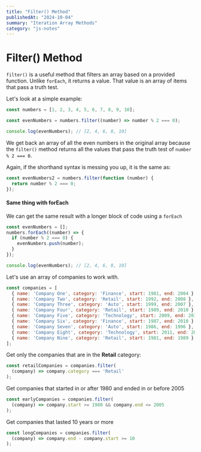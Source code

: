 ```yaml
---
title: "Filter() Method"
publishedAt: "2024-10-04"
summary: "Iteration Array Methods"
category: "js-notes"
---
```

# Filter() Method

`filter()` is a useful method that filters an array based on a provided function. Unlike `forEach`, it returns a value. That value is an array of items that pass a truth test.

Let's look at a simple example:

```js
const numbers = [1, 2, 3, 4, 5, 6, 7, 8, 9, 10];

const evenNumbers = numbers.filter((number) => number % 2 === 0);

console.log(evenNumbers); // [2, 4, 6, 8, 10]
```

We get back an array of all the even numbers in the original array because the `filter()` method returns all the values that pass the truth test of `number % 2 === 0`.

Again, if the shorthand syntax is messing you up, it is the same as:

```js
const evenNumbers2 = numbers.filter(function (number) {
  return number % 2 === 0;
});
```

#### Same thing with forEach
We can get the same result with a longer block of code using a `forEach`

```JavaScript
const evenNumbers = [];
numbers.forEach((number) => {
  if (number % 2 === 0) {
    evenNumbers.push(number);
  }
});

console.log(evenNumbers); // [2, 4, 6, 8, 10]
```

Let's use an array of companies to work with.

```js
const companies = [
  { name: 'Company One', category: 'Finance', start: 1981, end: 2004 },
  { name: 'Company Two', category: 'Retail', start: 1992, end: 2008 },
  { name: 'Company Three', category: 'Auto', start: 1999, end: 2007 },
  { name: 'Company Four', category: 'Retail', start: 1989, end: 2010 },
  { name: 'Company Five', category: 'Technology', start: 2009, end: 2014 },
  { name: 'Company Six', category: 'Finance', start: 1987, end: 2010 },
  { name: 'Company Seven', category: 'Auto', start: 1986, end: 1996 },
  { name: 'Company Eight', category: 'Technology', start: 2011, end: 2016 },
  { name: 'Company Nine', category: 'Retail', start: 1981, end: 1989 },
];
```

Get only the companies that are in the **Retail** category:

```js
const retailCompanies = companies.filter(
  (company) => company.category === 'Retail'
);
```

Get companies that started in or after 1980 and ended in or before 2005

```js
const earlyCompanies = companies.filter(
  (company) => company.start >= 1980 && company.end <= 2005
);
```

Get companies that lasted 10 years or more

```js
const longCompanies = companies.filter(
  (company) => company.end - company.start >= 10
);
```
